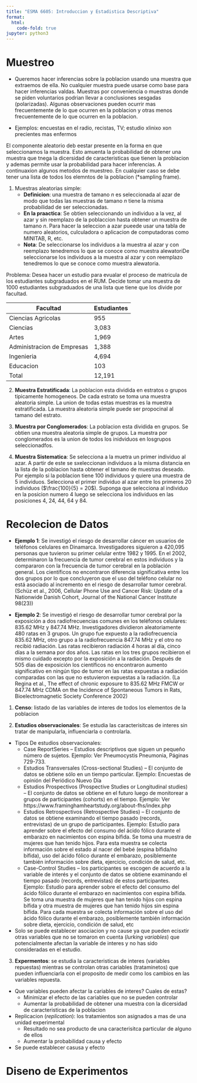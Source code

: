 ```yaml
---
title: "ESMA 6605: Introduccion y Estadistica Descriptiva"
format:
  html:
    code-fold: true
jupyter: python3
---
```


# Muestreo 

- Queremos hacer inferencias sobre la poblacion usando una muestra que extraemos de ella. No cualquier muestra
puede usarse como base para hacer inferencias valdas. Muestras por conveniencia o muestras donde se piden 
voluntarios podrian llevar a conclusiones sesgadas (polarizadas). Algunas observaciones pueden ocurrir mas 
frecuentemente de lo que ocurren en la poblacion y otras menos frecuentemente de lo que ocurren en la poblacion.

- Ejemplos: encuestas en el radio, recistas, TV; estudio xlinixo xon precientes mas enfermos

El componente aleatorio deb eestar presente en la forma en que seleccionamos la muestra. Esto amuenta la probabilidad 
de obtener una muestra que tnega la dicersidad de caracteristicas que tienen la problacion y ademas permite usar la 
probabilidad para hacer inferencias. A continuaxion algunos metodos de muestreo. En cualquier caso se debe tener una
lista de todos los elemntos de la poblacion (*sampling frame).

1. Muestras aleatorias simple:
    - **Definicion**: una muestra de tamano $n$ es seleccionada al azar de modo que todas las muestras de tamano $n$ 
      tiene la misma probabilidad de ser seleccionadas.
    - **En la praactica**: Se obtien seleccionando un individuo a la vez, al azar y sin reemplazo de la poblaccion 
      hasta obtener un muestra de tamano $n$. Para hacer la seleccion a azar pueede usar una tabla de numero aleatorios, 
      culculadora o aplicacion de computadoras como MINITAB, R, etc.
    - **Nota**: De seleccionarse los individuos a la muestra al azar y con reemplazo tenedremos lo que se conoce como 
      muestra alewatoriDe seleccionarse los individuos a la muestra al azar y con reemplazo tenedremos lo que se conoce como muestra alewatoria.

Problema: Desea hacer un estudio para evualar el proceso de matricula de los estudiantes subgraduados en el RUM. Decide tomar una muestra de 1000 
estudiantes subgraduados de una lista que tiene que los divide por facultad.

| Facultad | Estudiantes |
|----------|-------------|
| Ciencias Agricolas | 955 |
| Ciencias | 3,083 |
| Artes | 1,969 |
| Administracion de Empresas | 1,388 |
| Ingenieria | 4,694 |
| Educacion | 103 |
| Total | 12,191 |

2. **Muestra Estratificada**: La poblacion esta dividida en estratos o grupos tipicamente homogeneos.
De cada estrato se toma una muestra aleatoria simple. La union de todas estas muestras es la muestra estratificada.
La muestra aleatoria simple puede ser propocinal al tamano del estrato.

3. **Muestra por Conglomerados**: La poblacion esta dividida en grupos. Se obtien una muestra aleatoria simple de grupos. La muestra por 
conglomerados es la union de todos los inidviduos en losgrupos seleccionadfos.

4. **Muestra Sistematica**: Se selecciona a la muetra un primer individuo al azar. A partir de este se sxeleccionan individuos a la misma 
distancia en la lista de la poblacion hasta obtener el tamano de muestras deseado. Por ejemplo si la poblacion tiene 100 individuos y quiere una muestra de 
5 individuos. Selecciona el primer individuo al azar entre los primeros 20 individuos ($\frac{100}{5} = 20$). Suponga que selecciona al individuo en la posicion numero 4 
luego  se selecciona los individuos en las posiciones 4, 24, 44, 64 y 84.

# Recolecion de Datos 

- **Ejemplo 1**: Se investigó el riesgo de desarrollar cáncer en usuarios de teléfonos celulares en
Dinamarca. Investigadores siguieron a 420,095 personas que tuvieron su primer celular entre
1982 y 1995. En el 2002, determinaron la frecuencia de tumor cerebral en estos individuos y la
compararon con la frecuencia de tumor cerebral en la población general. Los científicos no
encontraron diferencia significativa entre los dos grupos por lo que concluyeron que el uso del
teléfono celular no está asociado al incremento en el riesgo de desarrollar tumor cerebral. (Schüz
et al., 2006, Cellular Phone Use and Cancer Risk: Update of a Nationwide Danish Cohort,
Journal of the National Cancer Institute 98(23))

- **Ejemplo 2**: Se investigó el riesgo de desarrollar tumor cerebral por la exposición a dos
radiofrecuencias comunes en los teléfonos celulares: 835.62 MHz y 847.74 MHz. Investigadores
dividieron aleatoriamente 480 ratas en 3 grupos. Un grupo fue expuesto a la radiofrecuencia
835.62 MHz, otro grupo a la radiofrecuencia 847.74 MHz y el otro no recibió radiación. Las
ratas recibieron radiación 4 horas al día, cinco días a la semana por dos años. Las ratas en los tres
grupos recibieron el mismo cuidado excepto por la exposición a la radiación. Después de 505
días de exposición los científicos no encontraron aumento significativo en ningún tipo de tumor
en las ratas expuestas a radiación comparadas con las que no estuvieron expuestas a la radiación.
(La Regina et al., The effect of chronic exposure to 835.62 MHz FMCW or 847.74 MHz CDMA
on the Incidence of Spontaneous Tumors in Rats, Bioelectromagnetic Society Conference 2002)

1. **Censo**: listado de las variables de interes de todos los elementos de la poblacion

2. **Estudios observacionales**: Se estudia las caracterisitcas de interes sin tratar de manipularla, 
influenciarla o controlarla.
  - Tipos De estudios observacionales:
     - Case Report\Case Series – Estudios descriptivos que siguen un pequeño número
       de sujetos. Ejemplo: Ver Pneumocystis Pneumonia, Páginas 729-733.
     - Estudios Transversales (Cross-sectional Studies) – El conjunto de datos se obtiene
       sólo en un tiempo particular. Ejemplo: Encuestas de opinión del Periódico Nuevo
       Día
     - Estudios Prospectivos (Prospective Studies or Longitudinal studies) – El conjunto
       de datos se obtiene en el futuro luego de monitorear a grupos de participantes
       (cohorts) en el tiempo. Ejemplo: Ver
       https://www.framinghamheartstudy.org/about-fhs/index.php
     - Estudios Retrospectivos (Retrospective Studies) – El conjunto de datos se obtiene
       examinando el tiempo pasado (records, entrevistas) de un grupo de participantes.
       Ejemplo: Estudio para aprender sobre el efecto del consumo del ácido fólico
       durante el embarazo en nacimientos con espina bífida. Se toma una muestra de
       mujeres que han tenido hijos. Para esta muestra se colecta información sobre el
       estado al nacer del bebé (espina bífida/no bífida), uso del ácido fólico durante el
       embarazo, posiblemente también información sobre dieta, ejercicio, condición de
       salud, etc.
     - Case-Control Studies – los participantes se escogen de acuerdo a la variable de
       interés y el conjunto de datos se obtiene examinando el tiempo pasado (records,
       entrevistas) de estos participantes. Ejemplo: Estudio para aprender sobre el efecto
       del consumo del ácido fólico durante el embarazo en nacimientos con espina
       bífida. Se toma una muestra de mujeres que han tenido hijos con espina bífida y
       otra muestra de mujeres que han tenido hijos sin espina bífida. Para cada muestra
       se colecta información sobre el uso del ácido fólico durante el embarazo,
       posiblemente también información sobre dieta, ejercicio, condición de salud, etc
  - Solo se puede establecer asociacion y no cause ya que pueden ecisxtir otras variables 
    que no se tomaron en cuenta (*lurking variables*) que potencialmente afectan la variable 
    de interes y no has sido consideradas en el estudio.

3. **Expermentos**: se estudia la caracteristicas de interes (variables repuestas) mientras se 
controlan otras cariables (trataminetos) que pueden influenciarla con el proposito de medir como los cambios 
en las variables repuesta.
  - Que variables pueden afectar la cariables de interes? Cuales de estas?
    - Minimizar el efecto de las cariables que  no se pueden controlar 
    - Aumentar la probabilidad de obtener una muestra con la dicersidad de caracteristicas de la poblacion 
  - Replicacion (*replication*): los tratamientos son asignados a mas de una unidad experimental
    - Resultado no sea producto de una caracterisitca particular de alguno de ellos
    - Aumentar la probabilidad causa y efecto
  - Se puede establecer casusa y efecto

# Diseno de Experimentos 
